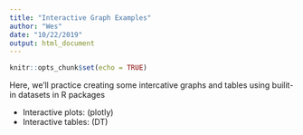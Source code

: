 ```yaml
---
title: "Interactive Graph Examples"
author: "Wes"
date: "10/22/2019"
output: html_document
---
```


```r
knitr::opts_chunk$set(echo = TRUE)
```

Here, we'll practice creating some intercative graphs and tables using builit-in datasets in R packages 

- Interactive plots: (plotly) 
- Interactive tables: (DT) 
